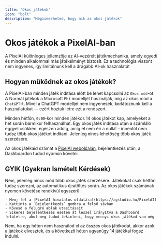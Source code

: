 ```yaml
---
title: "Okos játékok"
icon: "bolt"
description: "Megismerheted, hogy mik az okos játékok"
---
```


# Okos játékok a PixelAI-ban

A PixelAI különleges jellemzője az AI-vezérelt játékmechanika, amely egyedi és minden alkalommal más játékélményt biztosít. Ez a technológia viszont nem ingyenes, így limitálnunk kell a drágább AI-ok használatát

## Hogyan működnek az okos játékok?

A PixelAI-ban minden játék indítása előtt be lehet kapcsolni az `Okos mód`-ot. A Normál játékok a Microsoft `Phi` modelljét használják, míg az okos mód a `ChatGPT`-t. Mivel a ChatGPT modelljei nem ingyenesek, korlátoznunk kell a használatukat — ezért hoztuk létre ezt a rendszert.

Minden hétfőn, `0:00`-kor minden játékos 14 okos játékot kap, amelyeket a hét során bármikor felhasználhat. Egy okos játék indítása után a számláló eggyel csökken, egészen addig, amíg el nem éri a nullát - innentől nem tudsz több okos játékot indítani. Jelenleg nincs lehetőség több okos játék szerzésére.

Az okos játékaid számát a [PixelAI weboldalán](https://agstudio.hu/PixelAI), bejelentkezés után, a Dashboardon tudod nyomon követni.

## GYIK (Gyakran Ismételt Kérdések)

<AccordionGroup>
  <Accordion title="Tudok még szerezni extra okos játékokat, ha elfogynak?">
    Nem, jelenleg nincs mód több okos játék szerzésére. Játékokat csak hétfőn tudsz szerezni, az automatikus újratöltés során.
  </Accordion>
  <Accordion title="Hol tudom nyomon követni, hogy mennyi okos játékom van még?">
    Az okos játékok számának nyomon követése rendkívül egyszerű:

    - Menj fel a [PixelAI hivatalos oldalára](https://agstudio.hu/PixelAI)
    - Kattints a `Bejelentkezés` gombra a felső sávban
    - Kövesd a felugró ablak utasításait
    - Sikeres bejelentkezés esetén át leszel irányítva a Dashboard felületre, ahol meg tudod tekinteni, hogy mennyi okos játékod van még
  </Accordion>
  <Accordion title="Ha egy héten nem használom el az összes okos játékomat, akkor a maradék hozzáadódik a következő heti okos játékok számához?">
    Nem, ha egy héten nem használod el az összes okos játékodat, akkor azok a játékok elvesztek, és a következő héten ugyanúgy 14 játékkal fogsz indulni.
  </Accordion>
</AccordionGroup>